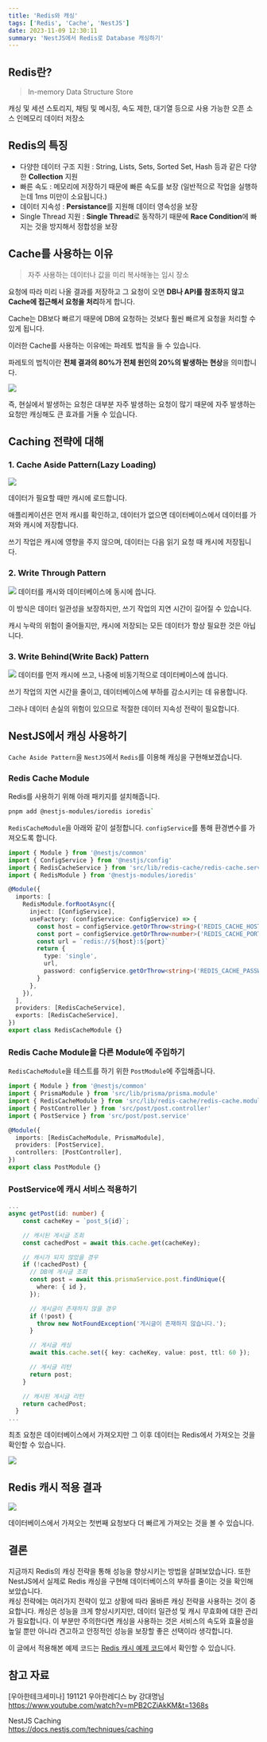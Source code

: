 ```yaml
---
title: 'Redis와 캐싱'
tags: ['Redis', 'Cache', 'NestJS']
date: 2023-11-09 12:30:11
summary: 'NestJS에서 Redis로 Database 캐싱하기'
---
```


## Redis란?

> In-memory Data Structure Store

캐싱 및 세션 스토리지, 채팅 및 메시징, 속도 제한, 대기열 등으로 사용 가능한 오픈 소스 인메모리 데이터 저장소

## Redis의 특징

- 다양한 데이터 구조 지원 : String, Lists, Sets, Sorted Set, Hash 등과 같은 다양한 **Collection** 지원
- 빠른 속도 : 메모리에 저장하기 때문에 빠른 속도를 보장 (일반적으로 작업을 실행하는데 1ms 미만이 소요됩니다.)
- 데이터 지속성 : **Persistance**를 지원해 데이터 영속성을 보장
- Single Thread 지원 : **Single Thread**로 동작하기 때문에 **Race Condition**에 빠지는 것을 방지해서 정합성을 보장

## Cache를 사용하는 이유

> 자주 사용하는 데이터나 값을 미리 복사해놓는 임시 장소

요청에 따라 미리 나올 결과를 저장하고 그 요청이 오면 **DB나 API를 참조하지 않고 Cache에 접근해서 요청을 처리**하게 합니다.

Cache는 DB보다 빠르기 때문에 DB에 요청하는 것보다 훨씬 빠르게 요청을 처리할 수 있게 됩니다.

이러한 Cache를 사용하는 이유에는 파레토 법칙을 들 수 있습니다.

파레토의 법칙이란 **전체 결과의 80%가 전체 원인의 20%의 발생하는 현상**을 의미합니다.

![](/image/nestjs-cache-001.jpeg)

즉, 현실에서 발생하는 요청은 대부분 자주 발생하는 요청이 많기 때문에 자주 발생하는 요청만 캐싱해도 큰 효과를 거둘 수 있습니다.

## Caching 전략에 대해

### 1. Cache Aside Pattern(Lazy Loading)

![](/image/nestjs-cache/cache-aside-pattern.png)

데이터가 필요할 때만 캐시에 로드합니다.

애플리케이션은 먼저 캐시를 확인하고, 데이터가 없으면 데이터베이스에서 데이터를 가져와 캐시에 저장합니다.

쓰기 작업은 캐시에 영향을 주지 않으며, 데이터는 다음 읽기 요청 때 캐시에 저장됩니다.

### 2. Write Through Pattern

![](/image/nestjs-cache/write-through-pattern.png)
데이터를 캐시와 데이터베이스에 동시에 씁니다.

이 방식은 데이터 일관성을 보장하지만, 쓰기 작업의 지연 시간이 길어질 수 있습니다.

캐시 누락의 위험이 줄어들지만, 캐시에 저장되는 모든 데이터가 항상 필요한 것은 아닙니다.

### 3. Write Behind(Write Back) Pattern

![](/image/nestjs-cache/write-behind-pattern.png)
데이터를 먼저 캐시에 쓰고, 나중에 비동기적으로 데이터베이스에 씁니다.

쓰기 작업의 지연 시간을 줄이고, 데이터베이스에 부하를 감소시키는 데 유용합니다.

그러나 데이터 손실의 위험이 있으므로 적절한 데이터 지속성 전략이 필요합니다.

## NestJS에서 캐싱 사용하기

`Cache Aside Pattern`을 `NestJS`에서 `Redis`를 이용해 캐싱을 구현해보겠습니다.

### Redis Cache Module

Redis를 사용하기 위해 아래 패키지를 설치해줍니다.

```bash
pnpm add @nestjs-modules/ioredis ioredis`

```

`RedisCacheModule`을 아래와 같이 설정합니다.
`configService`를 통해 환경변수를 가져오도록 합니다.

```typescript
import { Module } from '@nestjs/common'
import { ConfigService } from '@nestjs/config'
import { RedisCacheService } from 'src/lib/redis-cache/redis-cache.service'
import { RedisModule } from '@nestjs-modules/ioredis'

@Module({
  imports: [
    RedisModule.forRootAsync({
      inject: [ConfigService],
      useFactory: (configService: ConfigService) => {
        const host = configService.getOrThrow<string>('REDIS_CACHE_HOST')
        const port = configService.getOrThrow<number>('REDIS_CACHE_PORT')
        const url = `redis://${host}:${port}`
        return {
          type: 'single',
          url,
          password: configService.getOrThrow<string>('REDIS_CACHE_PASSWORD'),
        }
      },
    }),
  ],
  providers: [RedisCacheService],
  exports: [RedisCacheService],
})
export class RedisCacheModule {}
```

### Redis Cache Module을 다른 Module에 주입하기

`RedisCacheModule`을 테스트를 하기 위한 `PostModule`에 주입해줍니다.

```typescript
import { Module } from '@nestjs/common'
import { PrismaModule } from 'src/lib/prisma/prisma.module'
import { RedisCacheModule } from 'src/lib/redis-cache/redis-cache.module'
import { PostController } from 'src/post/post.controller'
import { PostService } from 'src/post/post.service'

@Module({
  imports: [RedisCacheModule, PrismaModule],
  providers: [PostService],
  controllers: [PostController],
})
export class PostModule {}
```

### PostService에 캐시 서비스 적용하기

```typescript
...
async getPost(id: number) {
    const cacheKey = `post_${id}`;

    // 캐시된 게시글 조회
    const cachedPost = await this.cache.get(cacheKey);

    // 캐시가 되지 않았을 경우
    if (!cachedPost) {
      // DB에 게시글 조회
      const post = await this.prismaService.post.findUnique({
        where: { id },
      });

      // 게시글이 존재하지 않을 경우
      if (!post) {
        throw new NotFoundException('게시글이 존재하지 않습니다.');
      }

      // 게시글 캐싱
      await this.cache.set({ key: cacheKey, value: post, ttl: 60 });

      // 게시글 리턴
      return post;
    }

    // 캐시된 게시글 리턴
    return cachedPost;
  }
...
```

최초 요청은 데이터베이스에서 가져오지만 그 이후 데이터는 Redis에서 가져오는 것을 확인할 수 있습니다.

![](/image/nestjs-cache/cache-data.png)

## Redis 캐시 적용 결과

![](/image/nestjs-cache/cache-result.png)

데이터베이스에서 가져오는 첫번째 요청보다 더 빠르게 가져오는 것을 볼 수 있습니다.

## 결론

지금까지 Redis의 캐싱 전략을 통해 성능을 향상시키는 방법을 살펴보았습니다. 또한 NestJS에서 실제로 Redis 캐싱을 구현해 데이터베이스의 부하를 줄이는 것을 확인해보았습니다.  
캐싱 전략에는 여러가지 전략이 있고 상황에 따라 올바른 캐싱 전략을 사용하는 것이 중요합니다.
캐싱은 성능을 크게 향상시키지만, 데이터 일관성 및 캐시 무효화에 대한 관리가 필요합니다. 이 부분만 주의한다면 캐싱을 사용하는 것은 서비스의 속도와 효율성을 높일 뿐만 아니라 견고하고 안정적인 성능을 보장할 좋은 선택이라 생각합니다.

이 글에서 적용해본 예제 코드는 [Redis 캐시 예제 코드](https://github.com/daphne-dev/nestjs-sample/tree/main/05-redis-cache)에서 확인할 수 있습니다.

## 참고 자료

[우아한테크세미나] 191121 우아한레디스 by 강대명님  
https://www.youtube.com/watch?v=mPB2CZiAkKM&t=1368s

NestJS Caching  
https://docs.nestjs.com/techniques/caching
